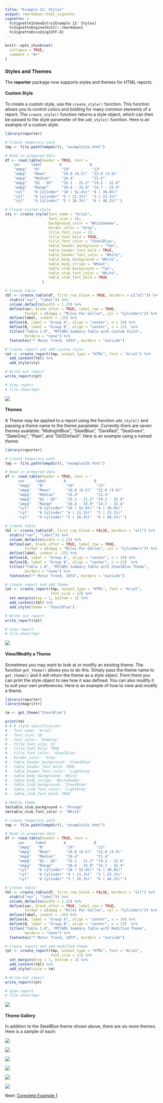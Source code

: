 ```yaml
---
title: "Example 12: Styles"
output: rmarkdown::html_vignette
vignette: >
  %\VignetteIndexEntry{Example 12: Styles}
  %\VignetteEngine{knitr::rmarkdown}
  %\VignetteEncoding{UTF-8}
---
```


```r
knitr::opts_chunk$set(
  collapse = TRUE,
  comment = "#>"
)
```

### Styles and Themes

The **reporter** package now supports styles and themes for HTML reports.

#### Custom Style
To create a custom style, use the `create_style()` function.  This function
allows you to control colors and bolding for many common elements of a report. 
The `create_style()` function returns a style object, which can then
be passed to the style parameter of the `add_style()` function.  Here 
is an example of a custom style:

```r
library(reporter)

# Create temporary path
tmp <- file.path(tempdir(), "example12a.html")

# Read in prepared data
df <- read.table(header = TRUE, text = '
    var     label        A             B          
    "ampg"   "N"          "19"          "13"         
    "ampg"   "Mean"       "18.8 (6.5)"  "22.0 (4.9)" 
    "ampg"   "Median"     "16.4"        "21.4"       
    "ampg"   "Q1 - Q3"    "15.1 - 21.2" "19.2 - 22.8"
    "ampg"   "Range"      "10.4 - 33.9" "14.7 - 32.4"
    "cyl"    "8 Cylinder" "10 ( 52.6%)" "4 ( 30.8%)" 
    "cyl"    "6 Cylinder" "4 ( 21.1%)"  "3 ( 23.1%)" 
    "cyl"    "4 Cylinder" "5 ( 26.3%)"  "6 ( 46.2%)"')

# Create custom style
sty <- create_style(font_name = "Arial",
                    font_size = 10,
                    background_color = "WhiteSmoke",
                    border_color = "Grey",
                    title_font_size = 12,
                    title_font_bold = TRUE,
                    title_font_color = "SteelBlue",
                    table_header_background = "Tan",
                    table_header_font_bold = TRUE,
                    table_header_font_color = "White",
                    table_body_background = "White",
                    table_body_stripe = "Wheat",
                    table_stub_background = "Tan",
                    table_stub_font_color = "White",
                    table_stub_font_bold = TRUE
                 )

# Create table
tbl <- create_table(df, first_row_blank = TRUE, borders = c("all")) %>% 
  stub(c("var", "label")) %>% 
  column_defaults(width = 1.25) %>% 
  define(var, blank_after = TRUE, label_row = TRUE, 
         format = c(ampg = "Miles Per Gallon", cyl = "Cylinders")) %>% 
  define(label, indent = .25) %>% 
  define(A, label = "Group A", align = "center", n = 19) %>% 
  define(B, label = "Group B", align = "center", n = 13)  %>% 
  titles("Table 1.0", "MTCARS Summary Table with Custom Style", 
         borders = "none") %>% 
  footnotes("* Motor Trend, 1974", borders = "outside")

# Create report and add custom style
rpt <- create_report(tmp, output_type = "HTML", font = "Arial") %>% 
  add_content(tbl) %>% 
  add_style(sty)

# Write out report
write_report(rpt)

# View report
# file.show(tmp)

```
<img src="../man/images/example12a.png"/>

#### Themes
A Theme may be applied to a report using the function `add_style()` 
and passing a theme name to the theme parameter.  Currently there are
seven themes available: "MidnightBlue", "SteelBlue", 
"DarkRed", "SeaGreen", "SlateGrey", "Plain", and "SASDefault".  Here is 
an example using a named theme:

```r
library(reporter)

# Create temporary path
tmp <- file.path(tempdir(), "example12b.html")

# Read in prepared data
df <- read.table(header = TRUE, text = '
      var     label        A             B          
      "ampg"   "N"          "19"          "13"         
      "ampg"   "Mean"       "18.8 (6.5)"  "22.0 (4.9)" 
      "ampg"   "Median"     "16.4"        "21.4"       
      "ampg"   "Q1 - Q3"    "15.1 - 21.2" "19.2 - 22.8"
      "ampg"   "Range"      "10.4 - 33.9" "14.7 - 32.4"
      "cyl"    "8 Cylinder" "10 ( 52.6%)" "4 ( 30.8%)" 
      "cyl"    "6 Cylinder" "4 ( 21.1%)"  "3 ( 23.1%)" 
      "cyl"    "4 Cylinder" "5 ( 26.3%)"  "6 ( 46.2%)"')

# Create table
tbl <- create_table(df, first_row_blank = FALSE, borders = "all") %>% 
  stub(c("var", "label")) %>% 
  column_defaults(width = 1.25) %>% 
  define(var, blank_after = TRUE, label_row = TRUE, 
         format = c(ampg = "Miles Per Gallon", cyl = "Cylinders")) %>% 
  define(label, indent = .25) %>% 
  define(A, label = "Group A", align = "center", n = 19) %>% 
  define(B, label = "Group B", align = "center", n = 13)  %>% 
  titles("Table 1.0", "MTCARS Summary Table with SteelBlue Theme", 
         borders = "none") %>% 
  footnotes("* Motor Trend, 1974", borders = "outside")

# Create report and add theme
rpt <- create_report(tmp, output_type = "HTML", font = "Arial", 
                     font_size = 12) %>% 
  set_margins(top = 1, bottom = 1) %>%
  add_content(tbl) %>% 
  add_style(theme = "SteelBlue")

# Write out report
write_report(rpt)

# View report
# file.show(tmp)

```
<img src="../man/images/example12b.png"/>

#### View/Modify a Theme
Sometimes you may want to look at or modify an existing theme.  The function
`get_theme()` allows you to do this.  Simply pass the theme name to 
`get_theme()` and it will return the theme as a style object.  From there you 
can print the style object to see how it was defined.  You can also
modify it to suit your own preferences.  Here is an example of how to 
view and modify a theme.

```r
library(reporter)
library(magrittr)

tm <- get_theme("SteelBlue")

print(tm)
# # A style specification: 
# - font_name: 'Arial'
# - font_size: 10
# - text_color: 'DimGrey'
# - title_font_size: 11
# - title_font_bold: TRUE
# - title_font_color: 'SteelBlue'
# - border_color: 'Grey'
# - table_header_background: 'SteelBlue'
# - table_header_font_bold: TRUE
# - table_header_font_color: 'LightGrey'
# - table_body_background: 'White'
# - table_body_stripe: 'WhiteSmoke'
# - table_stub_background: 'SteelBlue'
# - table_stub_font_color: 'LightGrey'
# - table_stub_font_bold: TRUE

# Modify theme
tm$table_stub_background <- "Orange"
tm$table_stub_font_color <- "White"

# Create temporary path
tmp <- file.path(tempdir(), "example12c.html")

# Read in prepared data
df <- read.table(header = TRUE, text = '
      var     label        A             B          
      "ampg"   "N"          "19"          "13"         
      "ampg"   "Mean"       "18.8 (6.5)"  "22.0 (4.9)" 
      "ampg"   "Median"     "16.4"        "21.4"       
      "ampg"   "Q1 - Q3"    "15.1 - 21.2" "19.2 - 22.8"
      "ampg"   "Range"      "10.4 - 33.9" "14.7 - 32.4"
      "cyl"    "8 Cylinder" "10 ( 52.6%)" "4 ( 30.8%)" 
      "cyl"    "6 Cylinder" "4 ( 21.1%)"  "3 ( 23.1%)" 
      "cyl"    "4 Cylinder" "5 ( 26.3%)"  "6 ( 46.2%)"')

# Create table
tbl <- create_table(df, first_row_blank = FALSE, borders = "all") %>% 
  stub(c("var", "label")) %>% 
  column_defaults(width = 1.25) %>% 
  define(var, blank_after = TRUE, label_row = TRUE, 
         format = c(ampg = "Miles Per Gallon", cyl = "Cylinders")) %>% 
  define(label, indent = .25) %>% 
  define(A, label = "Group A", align = "center", n = 19) %>% 
  define(B, label = "Group B", align = "center", n = 13)  %>% 
  titles("Table 1.0", "MTCARS Summary Table with Modified Theme", 
         borders = "none") %>% 
  footnotes("* Motor Trend, 1974", borders = "outside")

# Create report and add modified theme
rpt <- create_report(tmp, output_type = "HTML", font = "Arial", 
                     font_size = 12) %>% 
  set_margins(top = 1, bottom = 1) %>%
  add_content(tbl) %>% 
  add_style(style = tm)

# Write out report
write_report(rpt)

# View report
# file.show(tmp)


```
<img src="../man/images/example12i.png"/>

#### Theme Gallery
In addition to the SteelBlue theme shown above, there are six more themes.
Here is a sample of each:

<img src="../man/images/example12c.png"/>

<img src="../man/images/example12d.png"/>

<img src="../man/images/example12e.png"/>

<img src="../man/images/example12f.png"/>

<img src="../man/images/example12g.png"/>

<img src="../man/images/example12h.png"/>



Next: [Complete Example 1](reporter-example1.html)
